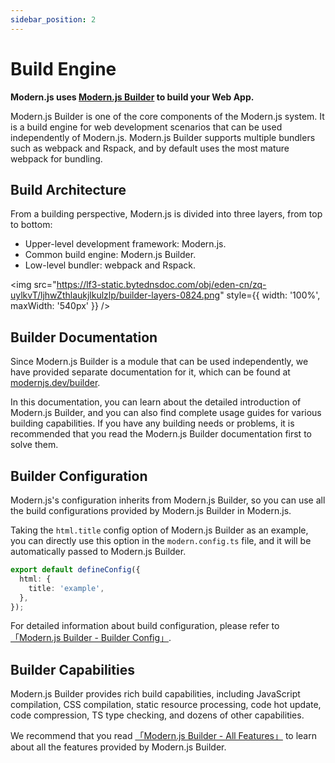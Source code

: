 ```yaml
---
sidebar_position: 2
---
```


# Build Engine

**Modern.js uses [Modern.js Builder](https://modernjs.dev/builder/en) to build your Web App.**

Modern.js Builder is one of the core components of the Modern.js system. It is a build engine for web development scenarios that can be used independently of Modern.js. Modern.js Builder supports multiple bundlers such as webpack and Rspack, and by default uses the most mature webpack for bundling.

## Build Architecture

From a building perspective, Modern.js is divided into three layers, from top to bottom:

- Upper-level development framework: Modern.js.
- Common build engine: Modern.js Builder.
- Low-level bundler: webpack and Rspack.

<img src="https://lf3-static.bytednsdoc.com/obj/eden-cn/zq-uylkvT/ljhwZthlaukjlkulzlp/builder-layers-0824.png" style={{ width: '100%', maxWidth: '540px' }} />

## Builder Documentation

Since Modern.js Builder is a module that can be used independently, we have provided separate documentation for it, which can be found at [modernjs.dev/builder](https://modernjs.dev/builder/en).

In this documentation, you can learn about the detailed introduction of Modern.js Builder, and you can also find complete usage guides for various building capabilities. If you have any building needs or problems, it is recommended that you read the Modern.js Builder documentation first to solve them.

## Builder Configuration

Modern.js's configuration inherits from Modern.js Builder, so you can use all the build configurations provided by Modern.js Builder in Modern.js.

Taking the `html.title` config option of Modern.js Builder as an example, you can directly use this option in the `modern.config.ts` file, and it will be automatically passed to Modern.js Builder.

```ts title="modern.config.js"
export default defineConfig({
  html: {
    title: 'example',
  },
});
```

For detailed information about build configuration, please refer to [「Modern.js Builder - Builder Config」](https://modernjs.dev/builder/en/guide/basic/builder-config.html).

## Builder Capabilities

Modern.js Builder provides rich build capabilities, including JavaScript compilation, CSS compilation, static resource processing, code hot update, code compression, TS type checking, and dozens of other capabilities.

We recommend that you read [「Modern.js Builder - All Features」](https://modernjs.dev/builder/en/guide/features.html) to learn about all the features provided by Modern.js Builder.
